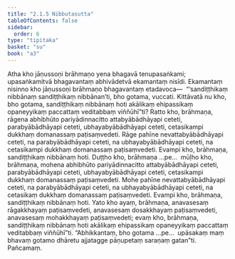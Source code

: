 ```yaml
---
title: "2.1.5 Nibbutasutta"
tableOfContents: false
sidebar:
  order: 6
type: "tipitaka"
basket: "su"
book: "a3"
---
```



<DynamicBreadcrumb />

<Division number="56" book="a3">

<Paragraph number="340" book="a3">
Atha kho jāṇussoṇi brāhmaṇo yena bhagavā tenupasaṅkami; upasaṅkamitvā bhagavantaṃ abhivādetvā ekamantaṃ nisīdi. Ekamantaṃ nisinno kho jāṇussoṇi brāhmaṇo bhagavantaṃ etadavoca—  “‘sandiṭṭhikaṃ nibbānaṃ sandiṭṭhikaṃ nibbānan’ti, bho gotama, vuccati. Kittāvatā nu kho, bho gotama, sandiṭṭhikaṃ nibbānaṃ hoti akālikaṃ ehipassikaṃ opaneyyikaṃ paccattaṃ veditabbaṃ viññūhī”ti?
</Paragraph>

<Paragraph number="341" book="a3">
Ratto kho, brāhmaṇa, rāgena abhibhūto pariyādinnacitto attabyābādhāyapi ceteti, parabyābādhāyapi ceteti, ubhayabyābādhāyapi ceteti, cetasikampi dukkhaṃ domanassaṃ paṭisaṃvedeti. Rāge pahīne nevattabyābādhāyapi ceteti, na parabyābādhāyapi ceteti, na ubhayabyābādhāyapi ceteti, na cetasikampi dukkhaṃ domanassaṃ paṭisaṃvedeti. Evampi kho, brāhmaṇa, sandiṭṭhikaṃ nibbānaṃ hoti.
</Paragraph>

<Paragraph number="342" book="a3">
Duṭṭho kho, brāhmaṇa …pe…  mūḷho kho, brāhmaṇa, mohena abhibhūto pariyādinnacitto attabyābādhāyapi ceteti, parabyābādhāyapi ceteti, ubhayabyābādhāyapi ceteti, cetasikampi dukkhaṃ domanassaṃ paṭisaṃvedeti. Mohe pahīne nevattabyābādhāyapi ceteti, na parabyābādhāyapi ceteti, na ubhayabyābādhāyapi ceteti, na cetasikaṃ dukkhaṃ domanassaṃ paṭisaṃvedeti. Evampi kho, brāhmaṇa, sandiṭṭhikaṃ nibbānaṃ hoti.
</Paragraph>

<Paragraph number="343" book="a3">
Yato kho ayaṃ, brāhmaṇa, anavasesaṃ rāgakkhayaṃ paṭisaṃvedeti, anavasesaṃ dosakkhayaṃ paṭisaṃvedeti, anavasesaṃ mohakkhayaṃ paṭisaṃvedeti; evaṃ kho, brāhmaṇa, sandiṭṭhikaṃ nibbānaṃ hoti akālikaṃ ehipassikaṃ opaneyyikaṃ paccattaṃ veditabbaṃ viññūhī”ti.
</Paragraph>

<Paragraph number="344" book="a3">
“Abhikkantaṃ, bho gotama …pe…  upāsakaṃ maṃ bhavaṃ gotamo dhāretu ajjatagge pāṇupetaṃ saraṇaṃ gatan”ti.

</Paragraph>
</Division>

<Paragraph number="345" type="center" book="a3">
Pañcamaṃ.
</Paragraph>